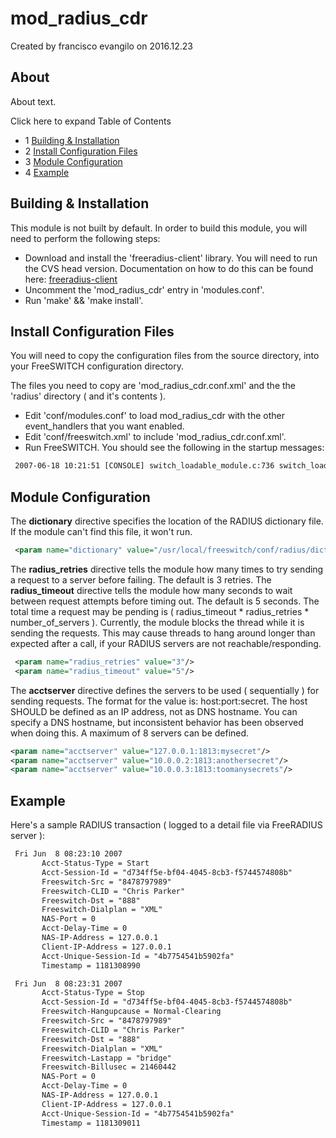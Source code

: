 
# mod_radius_cdr 

 Created by  francisco evangilo on 2016.12.23

## About

About text.

Click here to expand Table of Contents

* 1 [Building & Installation](#building--installation)
* 2 [Install Configuration Files](#install-configuration-files)
* 3 [Module Configuration](#module-configuration)
* 4 [Example](#example)

## Building & Installation

This module is not built by default. In order to build this module, you will need to perform the following steps:

* Download and install the 'freeradius-client' library. You will need to run the CVS head version. Documentation on how to do this can be found here: [freeradius-client](http://wiki.freeradius.org/Radiusclient)
* Uncomment the 'mod\_radius\_cdr' entry in 'modules.conf'.
* Run 'make' && 'make install'.

## Install Configuration Files

You will need to copy the configuration files from the source directory, into your FreeSWITCH configuration directory.

The files you need to copy are 'mod\_radius\_cdr.conf.xml' and the the 'radius' directory ( and it's contents ).

* Edit 'conf/modules.conf' to load mod\_radius\_cdr with the other event\_handlers that you want enabled.
* Edit 'conf/freeswitch.xml' to include 'mod\_radius\_cdr.conf.xml'.
* Run FreeSWITCH. You should see the following in the startup messages:

```xml
 2007-06-18 10:21:51 [CONSOLE] switch_loadable_module.c:736 switch_loadable_module_load_file() Successfully Loaded [mod_radius_cdr]
```

## Module Configuration

The **dictionary** directive specifies the location of the RADIUS dictionary file. If the module can't find this file, it won't run.

```xml
 <param name="dictionary" value="/usr/local/freeswitch/conf/radius/dictionary"/>
```

The **radius\_retries** directive tells the module how many times to try sending a request to a server before failing. The default is 3 retries. The **radius\_timeout** directive tells the module how many seconds to wait between request attempts before timing out. The default is 5 seconds. The total time a request may be pending is ( radius\_timeout \* radius\_retries \* number\_of\_servers ). Currently, the module blocks the thread while it is sending the requests. This may cause threads to hang around longer than expected after a call, if your RADIUS servers are not reachable/responding.

```xml
 <param name="radius_retries" value="3"/>
 <param name="radius_timeout" value="5"/>
```

The **acctserver** directive defines the servers to be used ( sequentially ) for sending requests. The format for the value is: host:port:secret. The host SHOULD be defined as an IP address, not as DNS hostname. You can specify a DNS hostname, but inconsistent behavior has been observed when doing this. A maximum of 8 servers can be defined.

```xml
<param name="acctserver" value="127.0.0.1:1813:mysecret"/>
<param name="acctserver" value="10.0.0.2:1813:anothersecret"/>
<param name="acctserver" value="10.0.0.3:1813:toomanysecrets"/>
```

## Example

Here's a sample RADIUS transaction ( logged to a detail file via FreeRADIUS server ):

```xml
 Fri Jun  8 08:23:10 2007
       Acct-Status-Type = Start
       Acct-Session-Id = "d734ff5e-bf04-4045-8cb3-f5744574808b"
       Freeswitch-Src = "8478797989"
       Freeswitch-CLID = "Chris Parker"
       Freeswitch-Dst = "888"
       Freeswitch-Dialplan = "XML"
       NAS-Port = 0
       Acct-Delay-Time = 0
       NAS-IP-Address = 127.0.0.1
       Client-IP-Address = 127.0.0.1
       Acct-Unique-Session-Id = "4b7754541b5902fa"
       Timestamp = 1181308990
```

```xml
 Fri Jun  8 08:23:31 2007
       Acct-Status-Type = Stop
       Acct-Session-Id = "d734ff5e-bf04-4045-8cb3-f5744574808b"
       Freeswitch-Hangupcause = Normal-Clearing
       Freeswitch-Src = "8478797989"
       Freeswitch-CLID = "Chris Parker"
       Freeswitch-Dst = "888"
       Freeswitch-Dialplan = "XML"
       Freeswitch-Lastapp = "bridge"
       Freeswitch-Billusec = 21460442
       NAS-Port = 0
       Acct-Delay-Time = 0
       NAS-IP-Address = 127.0.0.1
       Client-IP-Address = 127.0.0.1
       Acct-Unique-Session-Id = "4b7754541b5902fa"
       Timestamp = 1181309011
```


